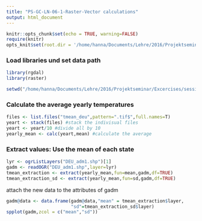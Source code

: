 ```yaml
---
title: "PS-GC-LN-06-1-Raster-Vector calculations"
output: html_document
---
```


```r
knitr::opts_chunk$set(echo = TRUE, warning=FALSE)
require(knitr)
opts_knit$set(root.dir = '/home/hanna/Documents/Lehre/2016/Projektseminar/Excercises/session05/')
```

### Load libraries und set data path
```r
library(rgdal)
library(raster)

setwd("/home/hanna/Documents/Lehre/2016/Projektseminar/Excercises/session05/")

```


### Calculate the average yearly temperatures
```r
files <- list.files("tmean_deu",pattern=".tif$",full.names=T)
yeart <- stack(files) #stack the indivisual files
yeart <- yeart/10 #divide all by 10
yearly_mean <- calc(yeart,mean) #calculate the average

```

### Extract values: Use the mean of each state
```r
lyr <- ogrListLayers("DEU_adm1.shp")[1]
gadm <- readOGR("DEU_adm1.shp",layer=lyr)
tmean_extraction <- extract(yearly_mean,fun=mean,gadm,df=TRUE)
tmean_extraction_sd <- extract(yearly_mean,fun=sd,gadm,df=TRUE)
```
attach the new data to the attributes of gadm
```r
gadm@data <- data.frame(gadm@data,"mean" = tmean_extraction$layer,
                        "sd"=tmean_extraction_sd$layer)
spplot(gadm,zcol = c("mean","sd"))
```
